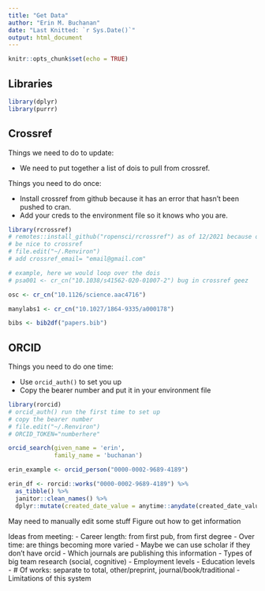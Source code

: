 ```yaml
---
title: "Get Data"
author: "Erin M. Buchanan"
date: "Last Knitted: `r Sys.Date()`"
output: html_document
---
```


```r
knitr::opts_chunk$set(echo = TRUE)
```

## Libraries

```r
library(dplyr)
library(purrr)
```


## Crossref

Things we need to do to update: 

  - We need to put together a list of dois to pull from crossref. 

Things you need to do once:

  - Install crossref from github because it has an error that hasn't been pushed to cran.
  - Add your creds to the environment file so it knows who you are. 
  

```r
library(rcrossref)
# remotes::install_github("ropensci/rcrossref") as of 12/2021 because of error in crul
# be nice to crossref
# file.edit("~/.Renviron")
# add crossref_email= "email@gmail.com"

# example, here we would loop over the dois 
# psa001 <- cr_cn("10.1038/s41562-020-01007-2") bug in crossref geez

osc <- cr_cn("10.1126/science.aac4716")

manylabs1 <- cr_cn("10.1027/1864-9335/a000178")

bibs <- bib2df("papers.bib")
```

## ORCID

Things you need to do one time:

- Use `orcid_auth()` to set you up
- Copy the bearer number and put it in your environment file 

```r
library(rorcid)
# orcid_auth() run the first time to set up
# copy the bearer number 
# file.edit("~/.Renviron")
# ORCID_TOKEN="numberhere"

orcid_search(given_name = 'erin',
             family_name = 'buchanan')

erin_example <- orcid_person("0000-0002-9689-4189")

erin_df <- rorcid::works("0000-0002-9689-4189") %>%
  as_tibble() %>%
  janitor::clean_names() %>%
  dplyr::mutate(created_date_value = anytime::anydate(created_date_value/1000))


```

May need to manually edit some stuff
Figure out how to get information 

Ideas from meeting:
- Career length: from first pub, from first degree
- Over time: are things becoming more varied
- Maybe we can use scholar if they don't have orcid
- Which journals are publishing this information
- Types of big team research (social, cognitive)
- Employment levels
- Education levels
- # Of works: separate to total, other/preprint, journal/book/traditional
- Limitations of this system 

